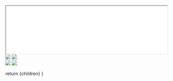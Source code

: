 
<Heading color="red" label="FOSS4G 2024 Branding Guidelines" />

<div className="border-4 border-f4g_red">
  <iframe
    className="pdf sm:h-[800px] h-[400px]"
    src="/foss4g-2024-branding-guidelines.pdf"
    width="100%"
  ></iframe>
</div>

<Heading color="green" label="FOSS4G 2024 Logos" />

<div className="grid grid-cols-1 sm:grid-cols-3 sm:space-x-4 ">
  <Image src={Logo1} className="bg-f4g_red rounded-lg" />
  <Image src={Logo2} />
  <div>
    <Image src={Logo3} className="bg-f4g_red rounded-lg" />
    <Image src={Logo4} />
  </div>  
</div>

  return <MdxLayout>{children}</MdxLayout>
}